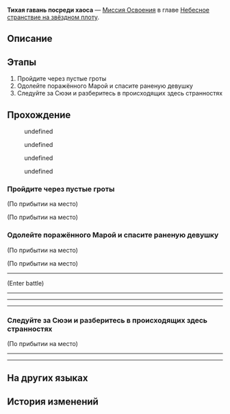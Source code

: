 {{Дополнить|Диалоги.}}
{{Миссия Инфобокс
|id              = 1020901
|Название        = 
|Изображение     = Миссия Освоения Тихая гавань посреди хаоса.png
|Тип             = Миссия Освоения
|События         = 
|Глава           = Небесное странствие на звёздном плоту
|Условия         = 
|Персонажи       = Дань Хэн; Лоча; Первопроходец; Сушан; Сюэи
|СтартЛокация    = [[Лофу Сяньчжоу]] — [[Комиссия по ремёслам]]
|Локации         = Комиссия по ремёслам
|Предыдущая      = 
|Следующая       = 
|Награды         = 
}}
'''Тихая гавань посреди хаоса''' — [[Миссия Освоения]] в главе [[Небесное странствие на звёздном плоту]].

==Описание==
{{Описание|<!--официальное описание из Перекрёстка судеб-->}}

==Этапы==
# Пройдите через пустые гроты
# Одолейте поражённого Марой и спасите раненую девушку
# Следуйте за Сюэи и разберитесь в происходящих здесь странностях

==Прохождение==
{{Дополнить}}

:{{Чёрный экран|undefined}}
<!--Unknown TalkSentence: 402220101-->
<!--Unknown TalkSentence: 402220102-->
<!--Unknown TalkSentence: 402220103-->
<!--Unknown TalkSentence: 402220104-->
<!--Unknown TalkSentence: 402220105-->
<!--Unknown TalkSentence: 402220106-->
<!--Unknown TalkSentence: 402220107-->
<!--Unknown TalkSentence: 402220108-->
<!--Unknown TalkSentence: 402220109-->
<!--Unknown TalkSentence: 402220110-->
<!--Unknown TalkSentence: 402220111-->
<!--Unknown TalkSentence: 402220112-->
<!--Unknown TalkSentence: 402220113-->
<!--Unknown TalkSentence: 402220114-->
:{{Диалог|Стрелка}} undefined
:{{Диалог|Стрелка}} undefined
:{{Диалог|Стрелка}} undefined
:{{Диалог|Стрелка}} undefined
{{Диалог Конец}}

===Пройдите через пустые гроты===
{{Описание миссии|локация=Комиссия по ремёслам|С другой стороны вы с Лочей и Сушан дрейфуете на звёздном ялике и наконец прибываете в заброшенные гроты.}}
{{Диалог Начало}}
;(По прибытии на место)

;(По прибытии на место)
<!--Unknown TalkSentence: 402220301-->
<!--Unknown TalkSentence: 402220302-->
<!--Unknown TalkSentence: 402220303-->
:<!--0.2-second delay-->
{{Диалог Конец}}

===Одолейте поражённого Марой и спасите раненую девушку===
{{Описание миссии|локация=Комиссия по ремёслам|С другой стороны вы с Лочей и Сушан дрейфуете на звёздном ялике и наконец прибываете в заброшенные гроты.<br />Когда вы втроём ищите выход, то видите девушку, пойманную в ловушку поражённым Марой. Ей грозит серьёзная опасность.}}
{{Диалог Начало}}
;(По прибытии на место)

;(По прибытии на место)
----
<!--Unknown TalkSentence: 402220304-->
<!--Unknown TalkSentence: 402220305-->
<!--Unknown TalkSentence: 402220306-->
<!--Unknown TalkSentence: 402220307-->
<!--Unknown TalkSentence: 402220308-->
;(Enter battle)
:{{Enemy List|Отродье ветра*2; Ученик Санктус Медикус: Внутренний алхимик*1; Поражённый Марой солдат*1}}
----
<!--Unknown TalkSentence: 402220401-->
<!--Unknown TalkSentence: 402220402-->
<!--Unknown TalkSentence: 402220403-->
<!--Unknown TalkSentence: 402220404-->
<!--Unknown TalkSentence: 402220405-->
<!--Unknown TalkSentence: 402220406-->
<!--Unknown TalkSentence: 402220407-->
<!--Unknown TalkSentence: 402220408-->
<!--Unknown TalkSentence: 402220409-->
<!--Unknown TalkSentence: 402220410-->
<!--Unknown TalkSentence: 402220411-->
----
:{{tx}}
:{{tx}}
----
{{Диалог Конец}}

===Следуйте за Сюэи и разберитесь в происходящих здесь странностях===
{{Описание миссии|локация=Комиссия по ремёслам|После спасения девушки, которая называет себя судьёй Комиссии десяти владык, вы узнаёте, что в настоящее время на Сяньчжоу происходят странные события.}}
{{Диалог Начало}}
:<!--0.5-second delay-->

;(По прибытии на место)
----
<!--Unknown TalkSentence: 402220601-->
----
:<!--2-second delay-->
{{Диалог Конец}}

==На других языках==
{{На других языках
|en   = Tranquil Amidst Turmoil
|zhs  = 诸天无安，迷途难返
|zht  = 諸天無安，迷途難返
|ja   = 諸天に平安なし、迷途重ね返る術なし
|ko   = 혼란 속 천하, 그릇된 길
|es   = Tranquilidad en medio de la confusión
|fr   = Le calme au cœur de la tempête
|ru   = Тихая гавань посреди хаоса
|th   = ไร้ทางถดถอย ในยามโกลาหล
|vi   = Lạc Lối Khó Trở Lại
|de   = In turbulenten Zeiten gibt es keinen Weg zurück
|id   = Tidak Ada Jalan Untuk Kembali
|pt   = Serenidade Em Meio à Instabilidade
}}

==История изменений==
{{История изменений|2.7}}

